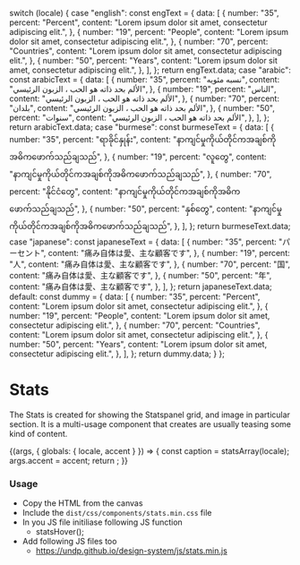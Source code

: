 
  switch (locale) {
    case "english":
      const engText = {
        data: [
          {
            number: "35",
            percent: "Percent",
            content: "Lorem ipsum dolor sit amet, consectetur adipiscing elit.",
          },
          {
            number: "19",
            percent: "People",
            content: "Lorem ipsum dolor sit amet, consectetur adipiscing elit.",
          },
          {
            number: "70",
            percent: "Countries",
            content: "Lorem ipsum dolor sit amet, consectetur adipiscing elit.",
          },
          {
            number: "50",
            percent: "Years",
            content: "Lorem ipsum dolor sit amet, consectetur adipiscing elit.",
          },
        ],
      };
      return engText.data;
    case "arabic":
      const arabicText = {
        data: [
          {
            number: "35",
            percent: "نسبه مئويه",
            content: "الألم بحد ذاته هو الحب ، الزبون الرئيسي",
          },
          {
            number: "19",
            percent: "الناس",
            content: "الألم بحد ذاته هو الحب ، الزبون الرئيسي",
          },
          {
            number: "70",
            percent: "بلدان",
            content: "الألم بحد ذاته هو الحب ، الزبون الرئيسي",
          },
          {
            number: "50",
            percent: "سنوات",
            content: "الألم بحد ذاته هو الحب ، الزبون الرئيسي",
          },
        ],
      };
      return arabicText.data;
    case "burmese":
      const burmeseText = {
        data: [
          {
            number: "35",
            percent: "ရာခိုင်နှုန်း",
            content: "နာကျင်မှုကိုယ်တိုင်ကအချစ်ကိုအဓိကဖောက်သည်ချသည်",
          },
          {
            number: "19",
            percent: "လူတွေ",
            content: "နာကျင်မှုကိုယ်တိုင်ကအချစ်ကိုအဓိကဖောက်သည်ချသည်",
          },
          {
            number: "70",
            percent: "နိုင်ငံတွေ",
            content: "နာကျင်မှုကိုယ်တိုင်ကအချစ်ကိုအဓိကဖောက်သည်ချသည်",
          },
          {
            number: "50",
            percent: "နှစ်တွေ",
            content: "နာကျင်မှုကိုယ်တိုင်ကအချစ်ကိုအဓိကဖောက်သည်ချသည်",
          },
        ],
      };
      return burmeseText.data;
    case "japanese":
      const japaneseText = {
        data: [
          {
            number: "35",
            percent: "パーセント",
            content: "痛み自体は愛、主な顧客です",
          },
          {
            number: "19",
            percent: "人",
            content: "痛み自体は愛、主な顧客です",
          },
          {
            number: "70",
            percent: "国",
            content: "痛み自体は愛、主な顧客です",
          },
          {
            number: "50",
            percent: "年",
            content: "痛み自体は愛、主な顧客です",
          },
        ],
      };
      return japaneseText.data;
    default:
      const dummy = {
        data: [
          {
            number: "35",
            percent: "Percent",
            content: "Lorem ipsum dolor sit amet, consectetur adipiscing elit.",
          },
          {
            number: "19",
            percent: "People",
            content: "Lorem ipsum dolor sit amet, consectetur adipiscing elit.",
          },
          {
            number: "70",
            percent: "Countries",
            content: "Lorem ipsum dolor sit amet, consectetur adipiscing elit.",
          },
          {
            number: "50",
            percent: "Years",
            content: "Lorem ipsum dolor sit amet, consectetur adipiscing elit.",
          },
        ],
      };
      return dummy.data;
  }
};

<Meta title="Components/UI components/Stats" />

# Stats

The Stats is created for showing the Statspanel grid, and image in particular section. It is a multi-usage component that creates are usually teasing some kind of content.

<Canvas>
  <Story name="Stats">
    {(args, { globals: { locale, accent } }) => {
      const caption = statsArray(locale);
      args.accent = accent;
      return <Stats data={caption} imageback={BackgroundImg} {...args}></Stats>;
    }}
  </Story>
</Canvas>

###

### Usage

- Copy the HTML from the canvas
- Include the `dist/css/components/stats.min.css` file
- In you JS file initiliase following JS function
  - statsHover();
- Add following JS files too
  - https://undp.github.io/design-system/js/stats.min.js
